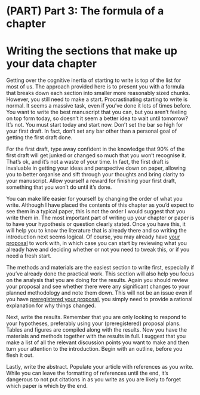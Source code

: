 # (PART) Part 3: The formula of a chapter {-}

# Writing the sections that make up your data chapter  {#part3}

Getting over the cognitive inertia of starting to write is top of the list for most of us. The approach provided here is to present you with a formula that breaks down each section into smaller more reasonably sized chunks. However, you still need to make a start. Procrastinating starting to write is normal. It seems a massive task, even if you’ve done it lots of times before. You want to write the best manuscript that you can, but you aren’t feeling on top form today, so doesn’t it seem a better idea to wait until tomorrow? It’s not. You must start today and start now. Don’t set the bar so high for your first draft. In fact, don’t set any bar other than a personal goal of getting the first draft done. 

For the first draft, type away confident in the knowledge that 90% of the first draft will get junked or changed so much that you won’t recognise it. That’s ok, and it’s not a waste of your time. In fact, the first draft is invaluable in getting your ideas and perspective down on paper, allowing you to better organise and sift through your thoughts and bring clarity to your manuscript. Allow yourself a reward for finishing your first draft, something that you won’t do until it’s done. 

You can make life easier for yourself by changing the order of what you write. Although I have placed the contents of this chapter as you’d expect to see them in a typical paper, this is not the order I would suggest that you write them in. The most important part of writing up your chapter or paper is to have your hypothesis or question clearly stated. Once you have this, it will help you to know the literature that is already there and so writing the introduction next seems logical. Of course, you may already have [your proposal](#proposal) to work with, in which case you can start by reviewing what you already have and deciding whether or not you need to tweak this, or if you need a fresh start. 

The methods and materials are the easiest section to write first, especially if you've already done the practical work. This section will also help you focus on the analysis that you are doing for the results. Again you should review your proposal and see whether there were any significant changes to your planned methodology and note them down. This will not be an issue even if you have [preregistered your proposal](#transparency), you simply need to provide a rational explanation for why things changed.

Next, write the results. Remember that you are only looking to respond to your hypotheses, preferably using your (preregistered) proposal plans. Tables and figures are compiled along with the results. Now you have the materials and methods together with the results in full. I suggest that you make a list of all the relevant discussion points you want to make and then turn your attention to the introduction. Begin with an outline, before you flesh it out. 

Lastly, write the abstract. Populate your article with references as you write. While you can leave the formatting of references until the end, it’s dangerous to not put citations in as you write as you are likely to forget which paper is which by the end.
